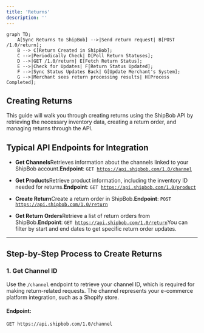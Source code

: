```yaml
---
title: 'Returns'
description: ''
---
```


```mermaid
graph TD;
    A[Sync Returns to ShipBob] -->|Send return request| B[POST /1.0/return];
    B --> C[Return Created in ShipBob];
    C -->|Periodically Check| D[Poll Return Statuses];
    D -->|GET /1.0/return| E[Fetch Return Status];
    E -->|Check for Updates| F[Return Status Updated];
    F -->|Sync Status Updates Back| G[Update Merchant's System];
    G -->|Merchant sees return processing results| H[Process Completed];
```

## Creating Returns

This guide will walk you through creating returns using the ShipBob API by retrieving the necessary inventory data, creating a return order, and managing returns through the API.

## Typical API Endpoints for Integration

* **Get Channels**Retrieves information about the channels linked to your ShipBob account.**Endpoint**: `GET `[`https://api.shipbob.com/1.0/channel`](https://api.shipbob.com/1.0/channel)

* **Get Products**Retrieve product information, including the inventory ID needed for returns.**Endpoint**: `GET `[`https://api.shipbob.com/1.0/product`](https://api.shipbob.com/1.0/product)

* **Create Return**Create a return order in ShipBob.**Endpoint**: `POST `[`https://api.shipbob.com/1.0/return`](https://api.shipbob.com/1.0/return)

* **Get Return Orders**Retrieve a list of return orders from ShipBob.**Endpoint**: `GET `[`https://api.shipbob.com/1.0/return`](https://api.shipbob.com/1.0/return)You can filter by start and end dates to get specific return order updates.

***

## Step-by-Step Process to Create Returns

### 1. Get Channel ID

Use the `/channel` endpoint to retrieve your channel ID, which is required for making return-related requests. The channel represents your e-commerce platform integration, such as a Shopify store.

#### **Endpoint**:

```bash
GET https://api.shipbob.com/1.0/channel
```
